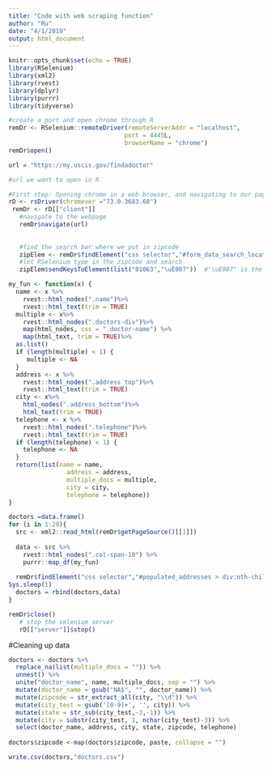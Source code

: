 ```yaml
---
title: "Code with web scraping function"
author: "Ru"
date: "4/1/2019"
output: html_document
---
```


```r
knitr::opts_chunk$set(echo = TRUE)
library(RSelenium)
library(xml2)
library(rvest)
library(dplyr)
library(purrr)
library(tidyverse)
```

```r

#create a port and open chrome through R
remDr <- RSelenium::remoteDriver(remoteServerAddr = "localhost",
                                port = 4445L,
                                browserName = "chrome")
remDr$open()

```

```r

url = "https://my.uscis.gov/findadoctor"

#url we want to open in R

#First step: Opening chrome in a web browser, and navigating to our page
rD <- rsDriver(chromever ="73.0.3683.68")
 remDr <- rD[["client"]]
   #navigate to the webpage 
   remDr$navigate(url)
   
   
   #find the search bar where we put in zipcode
   zipElem <- remDr$findElement("css selector","#form_data_search_location")
   #let RSelenium type in the zipcode and search 
   zipElem$sendKeysToElement(list("01063","\uE007"))  #"\uE007" is the key for "ENTER"
```



```r

my_fun <- function(x) {
  name <- x %>%
    rvest::html_nodes(".name")%>%
    rvest::html_text(trim = TRUE)
  multiple <- x%>%
    rvest::html_nodes(".doctors-div")%>%
    map(html_nodes, css = ".doctor-name") %>% 
    map(html_text, trim = TRUE)%>%
  as.list()
  if (length(multiple) < 1) {
     multiple <- NA
  }
  address <- x %>%
    rvest::html_nodes(".address_top")%>%
    rvest::html_text(trim = TRUE)
  city <- x%>%
    html_nodes(".address_bottom")%>%
    html_text(trim = TRUE)
  telephone <- x %>%
    rvest::html_nodes(".telephone")%>%
    rvest::html_text(trim = TRUE)
  if (length(telephone) < 1) {
    telephone <- NA
  }
  return(list(name = name,
                address = address, 
                multiple_docs = multiple,
                city = city, 
                telephone = telephone))
}
```


```r
doctors =data.frame()
for (i in 1:20){
  src <- xml2::read_html(remDr$getPageSource()[[1]])
  
  data <- src %>%
    rvest::html_nodes(".col-span-10") %>%
    purrr::map_df(my_fun)
  
  remDr$findElement("css selector","#populated_addresses > div:nth-child(11) > div > div.next > button")$clickElement()
Sys.sleep(1)
  doctors = rbind(doctors,data)
}
```

```r
remDr$close()
   # stop the selenium server
   rD[["server"]]$stop()
``` 


#Cleaning up data 
```r
doctors <- doctors %>%
  replace_na(list(multiple_docs = "")) %>%
  unnest() %>%
  unite("doctor_name", name, multiple_docs, sep = "") %>%
  mutate(doctor_name = gsub("NA$", "", doctor_name)) %>%
  mutate(zipcode = str_extract_all(city, "\\d")) %>%
  mutate(city_test = gsub('[0-9]+', '', city)) %>%
  mutate(state = str_sub(city_test,-3,-1)) %>%
  mutate(city = substr(city_test, 1, nchar(city_test)-3)) %>%
  select(doctor_name, address, city, state, zipcode, telephone)
  
doctors$zipcode <-map(doctors$zipcode, paste, collapse = "")

write.csv(doctors,"doctors.csv")
```




